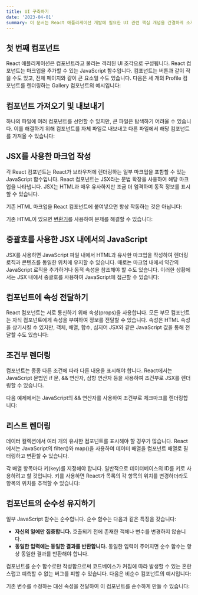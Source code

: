 ```yaml
---
title: UI 구축하기
date: '2023-04-01'
summary: 이 문서는 React 애플리케이션 개발에 필요한 UI 관련 핵심 개념을 간결하게 소개합니다.
---
```



## 첫 번째 컴포넌트

React 애플리케이션은 컴포넌트라고 불리는 격리된 UI 조각으로 구성됩니다. React 컴포넌트는 마크업을 추가할 수 있는 JavaScript 함수입니다. 컴포넌트는 버튼과 같이 작을 수도 있고, 전체 페이지와 같이 큰 요소일 수도 있습니다. 다음은 세 개의 Profile 컴포넌트를 렌더링하는 Gallery 컴포넌트의 예시입니다:


## 컴포넌트 가져오기 및 내보내기

하나의 파일에 여러 컴포넌트를 선언할 수 있지만, 큰 파일은 탐색하기 어려울 수 있습니다. 이를 해결하기 위해 컴포넌트를 자체 파일로 내보내고 다른 파일에서 해당 컴포넌트를 가져올 수 있습니다:



## JSX를 사용한 마크업 작성

각 React 컴포넌트는 React가 브라우저에 렌더링하는 일부 마크업을 포함할 수 있는 JavaScript 함수입니다. React 컴포넌트는 JSX라는 문법 확장을 사용하여 해당 마크업을 나타냅니다. JSX는 HTML과 매우 유사하지만 조금 더 엄격하며 동적 정보를 표시할 수 있습니다.

기존 HTML 마크업을 React 컴포넌트에 붙여넣으면 항상 작동하는 것은 아닙니다:



기존 HTML이 있으면 [변환기](https://transform.tools/html-to-jsx)를 사용하여 문제를 해결할 수 있습니다:


## 중괄호를 사용한 JSX 내에서의 JavaScript

JSX를 사용하면 JavaScript 파일 내에서 HTML과 유사한 마크업을 작성하여 렌더링 로직과 콘텐츠를 동일한 위치에 유지할 수 있습니다. 때로는 마크업 내에서 약간의 JavaScript 로직을 추가하거나 동적 속성을 참조해야 할 수도 있습니다. 이러한 상황에서는 JSX 내에서 중괄호를 사용하여 JavaScript에 접근할 수 있습니다:



## 컴포넌트에 속성 전달하기

React 컴포넌트는 서로 통신하기 위해 속성(props)을 사용합니다. 모든 부모 컴포넌트는 자식 컴포넌트에게 속성을 부여하여 정보를 전달할 수 있습니다. 속성은 HTML 속성을 상기시킬 수 있지만, 객체, 배열, 함수, 심지어 JSX와 같은 JavaScript 값을 통해 전달할 수도 있습니다:



## 조건부 렌더링

컴포넌트는 종종 다른 조건에 따라 다른 내용을 표시해야 합니다. React에서는 JavaScript 문법인 if 문, && 연산자, 삼항 연산자 등을 사용하여 조건부로 JSX를 렌더링할 수 있습니다.

다음 예제에서는 JavaScript의 && 연산자를 사용하여 조건부로 체크마크를 렌더링합니다:


## 리스트 렌더링

데이터 컬렉션에서 여러 개의 유사한 컴포넌트를 표시해야 할 경우가 많습니다. React에서는 JavaScript의 filter()와 map()을 사용하여 데이터 배열을 컴포넌트 배열로 필터링하고 변환할 수 있습니다.

각 배열 항목마다 키(key)를 지정해야 합니다. 일반적으로 데이터베이스의 ID를 키로 사용하려고 할 것입니다. 키를 사용하면 React가 목록의 각 항목의 위치를 변경하더라도 항목의 위치를 추적할 수 있습니다:


## 컴포넌트의 순수성 유지하기

일부 JavaScript 함수는 순수합니다. 순수 함수는 다음과 같은 특징을 갖습니다:

- **자신의 일에만 집중합니다.** 호출되기 전에 존재한 객체나 변수를 변경하지 않습니다.
- **동일한 입력에는 동일한 결과를 반환합니다.** 동일한 입력이 주어지면 순수 함수는 항상 동일한 결과를 반환해야 합니다.

컴포넌트를 순수 함수로만 작성함으로써 코드베이스가 커짐에 따라 발생할 수 있는 혼란스럽고 예측할 수 없는 버그를 피할 수 있습니다. 다음은 비순수 컴포넌트의 예시입니다:



기존 변수를 수정하는 대신 속성을 전달하여 이 컴포넌트를 순수하게 만들 수 있습니다:
